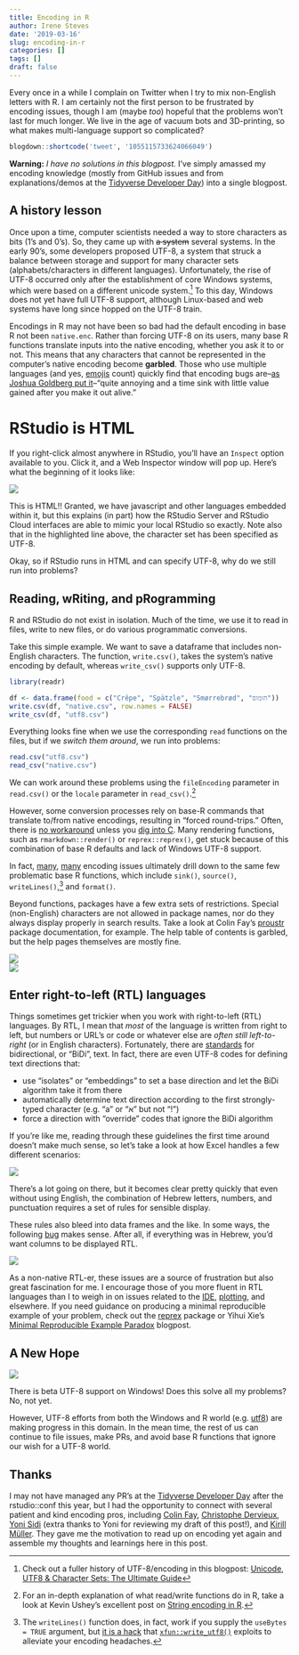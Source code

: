```yaml
---
title: Encoding in R
author: Irene Steves
date: '2019-03-16'
slug: encoding-in-r
categories: []
tags: []
draft: false
---
```


Every once in a while I complain on Twitter when I try to mix non-English letters with R. I am certainly not the first person to be frustrated by encoding issues, though I am (maybe _too_) hopeful that the problems won't last for much longer. We live in the age of vacuum bots and 3D-printing, so what makes multi-language support so complicated? 

```r
blogdown::shortcode('tweet', '1055115733624066049')
```

**Warning:** _I have no solutions in this blogpost._ I've simply amassed my encoding knowledge (mostly from GitHub issues and from explanations/demos at the [Tidyverse Developer Day](https://github.com/tidyverse/dev-day-2019)) into a single blogpost. 

## A history lesson

Once upon a time, computer scientists needed a way to store characters as bits (1's and 0's). So, they came up with ~~a system~~ several systems. In the early 90's, some developers proposed UTF-8, a system that struck a balance between storage and support for many character sets (alphabets/characters in different languages). Unfortunately, the rise of UTF-8 occurred only after the establishment of core Windows systems, which were based on a different unicode system.[^1] To this day, Windows does not yet have full UTF-8 support, although Linux-based and web systems have long since hopped on the UTF-8 train. 

[^1]: Check out a fuller history of UTF-8/encoding in this blogpost:  [Unicode, UTF8 & Character Sets: The Ultimate Guide](https://www.smashingmagazine.com/2012/06/all-about-unicode-utf8-character-sets/)

Encodings in R may not have been so bad had the default encoding in base R not been `native.enc`. Rather than forcing UTF-8 on its users, many base R functions translate inputs into the native encoding, whether you ask it to or not. This means that any characters that cannot be represented in the computer's native encoding become **garbled**. Those who use multiple languages (and yes, [emojis](https://github.com/hadley/emo/issues/7) count) quickly find that  encoding bugs are--[as Joshua Goldberg put it](https://yihui.name/en/2018/11/biggest-regret-knitr/)--"quite annoying and a time sink with little value gained after you make it out alive." 

# RStudio is HTML

If you right-click almost anywhere in RStudio, you'll have an `Inspect` option available to you. Click it, and a Web Inspector window will pop up. Here's what the beginning of it looks like:

![](https://github.com/isteves/website/blob/master/static/rstudio-html.png?raw=true)

This is HTML!! Granted, we have javascript and other languages embedded within it, but this explains (in part) how the RStudio Server and RStudio Cloud interfaces are able to mimic your local RStudio so exactly. Note also that in the highlighted line above, the character set has been specified as UTF-8.

Okay, so if RStudio runs in HTML and can specify UTF-8, why do we still run into problems?

## Reading, wRiting, and pRogramming

R and RStudio do not exist in isolation. Much of the time, we use it to read in files, write to new files, or do various programmatic conversions. 

Take this simple example. We want to save a dataframe that includes non-English characters. The function, `write.csv()`, takes the system's native encoding by default, whereas `write_csv()` supports only UTF-8.

```r
library(readr)

df <- data.frame(food = c("Crêpe", "Spätzle", "Smørrebrød", "חומוס"))
write.csv(df, "native.csv", row.names = FALSE)
write_csv(df, "utf8.csv")
```

Everything looks fine when we use the corresponding `read` functions on the files, but if we _switch them around_, we run into problems:

```r
read.csv("utf8.csv")
read_csv("native.csv")
```

We can work around these problems using the `fileEncoding` parameter in `read.csv()` or the `locale` parameter in `read_csv()`.[^3]

[^3]: For an in-depth explanation of what read/write functions do in R, take a look at Kevin Ushey's excellent post on [String encoding in R](http://kevinushey.github.io/blog/2018/02/21/string-encoding-and-r/).

However, some conversion processes rely on base-R commands that translate to/from native encodings, resulting in "forced round-trips." Often, there is [no workaround](https://github.com/r-lib/evaluate/issues/59) unless you [dig into C](http://r.789695.n4.nabble.com/source-parse-and-foreign-UTF-8-characters-td4733523.html). Many rendering functions, such as `rmarkdown::render()` or `reprex::reprex()`, get stuck because of this combination of base R defaults and lack of Windows UTF-8 support.

In fact, [many](https://github.com/yihui/knitr/issues/1506), [many](https://community.rstudio.com/t/problem-rendering-foreign-languages-in-rmd/17931/6) encoding issues ultimately drill down to the same few problematic base R functions, which include `sink()`, `source()`, `writeLines()`,[^2] and `format()`.

[^2]: The `writeLines()` function does, in fact, work if you supply the `useBytes = TRUE` argument, but [it is a hack](https://bugs.r-project.org/bugzilla/show_bug.cgi?id=17503) that [`xfun::write_utf8()`](https://github.com/yihui/xfun/blob/5ac27093c7abe1fe5abb1de84734fdd0d083ba49/R/io.R#L29) exploits to alleviate your encoding headaches.

Beyond functions, packages have a few extra sets of restrictions. Special (non-English) characters are not allowed in package names, nor do they always display properly in search results. Take a look at Colin Fay's [proustr](https://github.com/ColinFay/proustr) package documentation, for example. The help table of contents is garbled, but the help pages themselves are mostly fine.

![](https://github.com/isteves/website/blob/master/static/proustr-help1.png?raw=true)  
![](https://github.com/isteves/website/blob/master/static/proustr-help2.png?raw=true)

## Enter right-to-left (RTL) languages

Things sometimes get trickier when you work with right-to-left (RTL) languages. By RTL, I mean that _most_ of the language is written from right to left, but numbers or URL's or code or whatever else are _often still left-to-right_ (or in English characters). Fortunately, there are [standards](https://www.w3.org/International/questions/qa-bidi-unicode-controls) for bidirectional, or "BiDi", text. In fact, there are even UTF-8 codes for defining text directions that:

- use "isolates" or "embeddings" to set a base direction and let the BiDi algorithm take it from there
- automatically determine text direction according to the first strongly-typed character (e.g. "a" or "א" but not "!")
- force a direction with "override" codes that ignore the BiDi algorithm

If you're like me, reading through these guidelines the first time around doesn't make much sense, so let's take a look at how Excel handles a few different scenarios:

![](https://user-images.githubusercontent.com/25118334/43059894-7cdfbeb4-8e03-11e8-917b-41b087d95742.gif)

There's a lot going on there, but it becomes clear pretty quickly that even without using English, the combination of Hebrew letters, numbers, and punctuation requires a set of rules for sensible display.

These rules also bleed into data frames and the like. In some ways, the following [bug](https://github.com/tidyverse/tibble/issues/433) makes sense. After all, if everything was in Hebrew, you'd want columns to be displayed RTL. 

![](https://github.com/isteves/website/blob/master/static/tibble-flip.png?raw=true)

As a non-native RTL-er, these issues are a source of frustration but also great fascination for me. I encourage those of you more fluent in RTL languages than I to weigh in on issues related to the [IDE](https://github.com/rstudio/rstudio/issues/3808), [plotting](https://github.com/tidyverse/ggplot2/pull/2817), and elsewhere. If you need guidance on producing a minimal reproducible example of your problem, check out the [reprex](https://reprex.tidyverse.org/) package or Yihui Xie's [Minimal Reproducible Example Paradox](https://yihui.name/en/2017/09/the-minimal-reprex-paradox/) blogpost.

## A New Hope

![](https://github.com/isteves/website/blob/master/static/windows-utf8.PNG?raw=true)

There is beta UTF-8 support on Windows! Does this solve all my problems? No, not yet. 

However, UTF-8 efforts from both the Windows and R world (e.g. [utf8](https://github.com/patperry/r-utf8)) are making progress in this domain. In the mean time, the rest of us can continue to file issues, make PRs, and avoid base R functions that ignore our wish for a UTF-8 world.

## Thanks

I may not have managed any PR's at the [Tidyverse Developer Day](https://github.com/tidyverse/dev-day-2019) after the rstudio::conf this year, but I had the opportunity to connect with several patient and kind encoding pros, including [Colin Fay](https://twitter.com/_ColinFay), [Christophe Dervieux](https://twitter.com/chrisderv), [Yoni Sidi](https://twitter.com/yoniceedee) (extra thanks to Yoni for reviewing my draft of this post!), and [Kirill Müller](https://twitter.com/krlmlr). They gave me the motivation to read up on encoding yet again and assemble my thoughts and learnings here in this post. 

